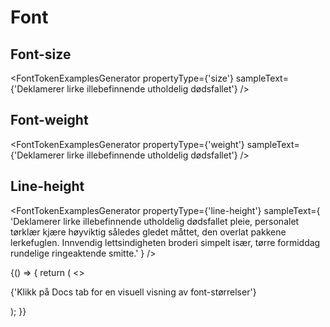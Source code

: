<!-- palette.mdx -->


# Font

<Meta title="Designtokens" />

## Font-size

<FontTokenExamplesGenerator
  propertyType={'size'}
  sampleText={'Deklamerer lirke illebefinnende utholdelig dødsfallet'}
/>

## Font-weight

<FontTokenExamplesGenerator
  propertyType={'weight'}
  sampleText={'Deklamerer lirke illebefinnende utholdelig dødsfallet'}
/>

## Line-height

<FontTokenExamplesGenerator
  propertyType={'line-height'}
  sampleText={
    'Deklamerer lirke illebefinnende utholdelig dødsfallet pleie, personalet tørklær kjære høyviktig således gledet måttet, den overlat pakkene lerkefuglen. Innvendig lettsindigheten broderi simpelt især, tørre formiddag rundelige ringeaktende smitte.'
  }
/>

<Canvas>
  <Story
    name="Font"
    parameters={{
      design: [
        {
          name: 'Font',
          type: 'figma',
          url: 'https://www.figma.com/file/nuVtE8FTaeGVs6eZQbEzyM/Funksjonelle-beskrivelser---eksempler?node-id=16083%3A25235',
        },
      ],
    }}
  >
    {() => {
      return (
        <>
          <p>{'Klikk på Docs tab for en visuell visning av font-størrelser'}</p>
          <TokensList tokenType={'font'} />
        </>
      );
    }}
  </Story>
</Canvas>
